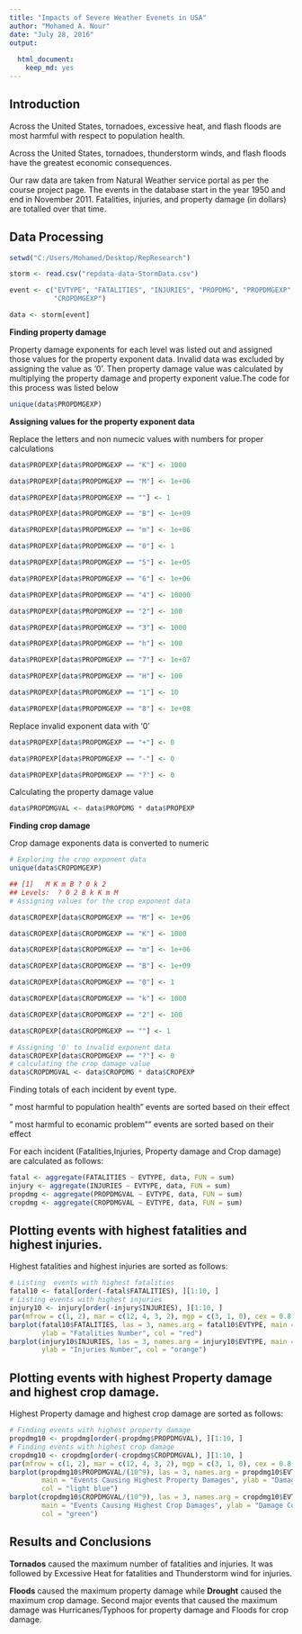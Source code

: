 ---
title: "Impacts of Severe Weather Evenets in USA"
author: "Mohamed A. Nour"
date: "July 28, 2016"
output:
  
  html_document:
    keep_md: yes
---

## Introduction

Across the United States, tornadoes, excessive heat, and flash floods are most 
harmful with respect to population health.

Across the United States, tornadoes, thunderstorm winds, and flash floods have 
the greatest economic consequences.

Our raw data are taken from Natural Weather service portal as per the course project page.  The events in the database 
start in the year 1950 and end 
in November 2011.  Fatalities, injuries, and property damage (in dollars) are 
totalled over that time.  




## Data Processing



```{r}  

setwd("C:/Users/Mohamed/Desktop/RepResearch")

storm <- read.csv("repdata-data-StormData.csv")

```


```{r}  

event <- c("EVTYPE", "FATALITIES", "INJURIES", "PROPDMG", "PROPDMGEXP", "CROPDMG", 
           "CROPDMGEXP")

data <- storm[event]
```
__Finding property damage__

Property damage exponents for each level was listed out and assigned those values for the property exponent data. Invalid data was excluded by assigning the value as '0'. Then property damage value was calculated by multiplying the property damage and property exponent value.The code for this process was listed below


```{r Finding the property damage exponent and levels}

unique(data$PROPDMGEXP)

```

__Assigning values for the property exponent data__
 
Replace the letters and  non numecic values with numbers for proper calculations

```{r}

data$PROPEXP[data$PROPDMGEXP == "K"] <- 1000

data$PROPEXP[data$PROPDMGEXP == "M"] <- 1e+06

data$PROPEXP[data$PROPDMGEXP == ""] <- 1

data$PROPEXP[data$PROPDMGEXP == "B"] <- 1e+09

data$PROPEXP[data$PROPDMGEXP == "m"] <- 1e+06

data$PROPEXP[data$PROPDMGEXP == "0"] <- 1

data$PROPEXP[data$PROPDMGEXP == "5"] <- 1e+05

data$PROPEXP[data$PROPDMGEXP == "6"] <- 1e+06

data$PROPEXP[data$PROPDMGEXP == "4"] <- 10000

data$PROPEXP[data$PROPDMGEXP == "2"] <- 100

data$PROPEXP[data$PROPDMGEXP == "3"] <- 1000

data$PROPEXP[data$PROPDMGEXP == "h"] <- 100

data$PROPEXP[data$PROPDMGEXP == "7"] <- 1e+07

data$PROPEXP[data$PROPDMGEXP == "H"] <- 100

data$PROPEXP[data$PROPDMGEXP == "1"] <- 10

data$PROPEXP[data$PROPDMGEXP == "8"] <- 1e+08

```
Replace invalid exponent data with '0' 

```{r}  

data$PROPEXP[data$PROPDMGEXP == "+"] <- 0

data$PROPEXP[data$PROPDMGEXP == "-"] <- 0

data$PROPEXP[data$PROPDMGEXP == "?"] <- 0

```

Calculating the property damage value  

```{r }
data$PROPDMGVAL <- data$PROPDMG * data$PROPEXP

```

__Finding crop damage__

Crop damage exponents data is converted to numeric 

```{r}
# Exploring the crop exponent data  
unique(data$CROPDMGEXP)

## [1]   M K m B ? 0 k 2  
## Levels:  ? 0 2 B k K m M  
# Assigning values for the crop exponent data   

data$CROPEXP[data$CROPDMGEXP == "M"] <- 1e+06

data$CROPEXP[data$CROPDMGEXP == "K"] <- 1000

data$CROPEXP[data$CROPDMGEXP == "m"] <- 1e+06

data$CROPEXP[data$CROPDMGEXP == "B"] <- 1e+09

data$CROPEXP[data$CROPDMGEXP == "0"] <- 1

data$CROPEXP[data$CROPDMGEXP == "k"] <- 1000

data$CROPEXP[data$CROPDMGEXP == "2"] <- 100

data$CROPEXP[data$CROPDMGEXP == ""] <- 1

# Assigning '0' to invalid exponent data
data$CROPEXP[data$CROPDMGEXP == "?"] <- 0
# calculating the crop damage value
data$CROPDMGVAL <- data$CROPDMG * data$CROPEXP
```

Finding totals of each incident by event type.

" most harmful to population health" events are sorted based on their effect

" most harmful to econamic problem"" events are sorted based on their effect

For each incident (Fatalities,Injuries, Property damage and Crop damage) are calculated as follows:

```{r}
fatal <- aggregate(FATALITIES ~ EVTYPE, data, FUN = sum)
injury <- aggregate(INJURIES ~ EVTYPE, data, FUN = sum)
propdmg <- aggregate(PROPDMGVAL ~ EVTYPE, data, FUN = sum)
cropdmg <- aggregate(CROPDMGVAL ~ EVTYPE, data, FUN = sum)
```





## Plotting events with highest fatalities and highest injuries.


Highest fatalities and highest injuries are sorted as follows:
```{r}
# Listing  events with highest fatalities
fatal10 <- fatal[order(-fatal$FATALITIES), ][1:10, ]
# Listing events with highest injuries
injury10 <- injury[order(-injury$INJURIES), ][1:10, ]
par(mfrow = c(1, 2), mar = c(12, 4, 3, 2), mgp = c(3, 1, 0), cex = 0.8)
barplot(fatal10$FATALITIES, las = 3, names.arg = fatal10$EVTYPE, main = "Events with Highest Fatalities", 
        ylab = "Fatalities Number", col = "red")
barplot(injury10$INJURIES, las = 3, names.arg = injury10$EVTYPE, main = "Events with Highest Injuries", 
        ylab = "Injuries Number", col = "orange")
```

## Plotting events with highest Property damage and highest crop damage.

Highest Property damage and highest crop damage are sorted as follows:

```{r }
# Finding events with highest property damage
propdmg10 <- propdmg[order(-propdmg$PROPDMGVAL), ][1:10, ]
# Finding events with highest crop damage
cropdmg10 <- cropdmg[order(-cropdmg$CROPDMGVAL), ][1:10, ]
par(mfrow = c(1, 2), mar = c(12, 4, 3, 2), mgp = c(3, 1, 0), cex = 0.8)
barplot(propdmg10$PROPDMGVAL/(10^9), las = 3, names.arg = propdmg10$EVTYPE, 
        main = "Events Causing Highest Property Damages", ylab = "Damage Cost ($ billions)", 
        col = "light blue")
barplot(cropdmg10$CROPDMGVAL/(10^9), las = 3, names.arg = cropdmg10$EVTYPE, 
        main = "Events Causing Highest Crop Damages", ylab = "Damage Cost ($ billions)", 
        col = "green")
```

## Results and Conclusions


__Tornados__ caused the maximum number of fatalities and injuries. It was followed by Excessive Heat for fatalities and Thunderstorm wind for injuries.

__Floods__ caused the maximum property damage while __Drought__ caused the maximum crop damage. Second major events that caused the maximum damage was Hurricanes/Typhoos for property damage and Floods for crop damage.